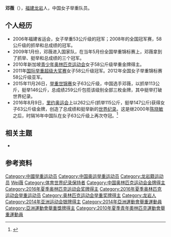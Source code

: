 {{MedalTableTop}}
{{MedalSport| 女子[[举重|举重]]}}
{{MedalCountry|{{CHN}}}}
{{MedalCompetition|[[奧林匹克運動會|奧林匹克運動會]]}}
{{MedalGold|[[2016年夏季奧林匹克運動會|2016年 里約]]|[[2016年夏季奧林匹克運動會舉重比賽|63公斤級]]}}
{{MedalCompetition|[[世界舉重錦標賽|世界舉重錦標賽]]}}
{{MedalGold|[[2010年世界舉重錦標賽|2010年 安塔利亞]]|58公斤級}}
{{MedalGold|[[2014年世界舉重錦標賽|2014年 阿拉木圖]]|63公斤級}}
{{MedalGold|[[2015年世界舉重錦標賽|2015年 休士頓]]|63公斤級}}
{{MedalGold|[[2018年世界舉重錦標賽|2018年 阿什哈巴德]]|64公斤級}}
{{MedalGold|[[2019年世界舉重錦標賽|2019年 芭達雅]]|64公斤級}}
{{MedalCompetition|[[亞洲運動會|亞洲運動會]]}}
{{MedalSilver|[[2014年亞洲運動會|2014年 仁川]]|[[2014年亞洲運動會舉重比賽|63公斤級]]}}
{{MedalCompetition|[[青年奧林匹克運動會|青年奧林匹克運動會]]}}
{{MedalGold|[[2010年夏季青年奧林匹克運動會|2010年 新加坡]]|[[2010年夏季青年奧林匹克運動會舉重比賽|58公斤級]]}}
{{MedalBottom}}
'''邓薇'''（{{bd|1993年|2月14日| |catIdx=Deng薇}}），[[福建|福建]][[龙岩市|龙岩]]人，中国女子举重队员。

==个人经历==
*2006年福建省运会，女子举重53公斤级的冠军；2008年的全国冠军赛，58公斤级的抓举和总成绩的冠军。
*2009年1月份，邓薇进入国家队，在当年5月份全国举重锦标赛上，邓薇拿到了抓举、挺举和总成绩的三个冠军。
*2010年新加坡[[青少年奥林匹克运动会|青少年奥林匹克运动会]]女子58公斤级举重金牌得主。
*2011年[[国际举重超级大奖赛|国际举重超级大奖赛]]女子58公斤级冠军。2012年全国女子举重锦标赛58公斤级亚军。
*2015年11月26日，[[举重世锦赛|举重世锦赛]]女子63公斤级，中国选手邓薇，以抓举113公斤，挺举146公斤，总成绩259公斤包揽该级别全部三枚金牌，其中挺举打破世界纪录。
*2016年8月9日，[[里约奥运会|里约奥运会]]上以262公斤(抓举115公斤，挺举147公斤)获得女子63公斤级金牌，创造了总成绩和挺举新的[[世界纪录|世界纪录]]。这是继2000年[[陈晓敏|陈晓敏]]之后，时隔16年中国队在女子63公斤级上再次夺冠。<ref >{{cite web |url=http://sports.dbw.cn/system/2016/08/10/057330515.shtml |language= |title=女举63公斤邓薇破两项世界纪录 夺中国第6金！ |publisher=新浪体育 |date=2016-08-10 |accessdate= |archive-date=2019-06-16 |archive-url=https://web.archive.org/web/20190616054656/https://sports.dbw.cn/system/2016/08/10/057330515.shtml |dead-url=no }}</ref>

==相关主题==
*

==参考资料==
{{reflist}}
{{2016 China Olympic Weightlifting Team}}
{{DEFAULTSORT:Deng邓薇}}
[[Category:中國举重运动员|Category:中國举重运动员]]
[[Category:中国奥运举重运动员|Category:中国奥运举重运动员]]
[[Category:龙岩籍运动员|Category:龙岩籍运动员]]
[[Category:邓姓|Wei薇]]
[[Category:体育世界纪录保持者|Category:体育世界纪录保持者]]
[[Category:中国奥林匹克运动会金牌得主|Category:中国奥林匹克运动会金牌得主]]
[[Category:2016年夏季奥林匹克运动会奖牌得主|Category:2016年夏季奥林匹克运动会奖牌得主]]
[[Category:2016年夏季奥林匹克运动会举重运动员|Category:2016年夏季奥林匹克运动会举重运动员]]
[[Category:奥林匹克运动会举重奖牌得主|Category:奥林匹克运动会举重奖牌得主]]
[[Category:龙岩人|Category:龙岩人]]
[[Category:2014年亚洲运动会银牌得主|Category:2014年亚洲运动会银牌得主]]
[[Category:2014年亞洲運動會舉重運動員|Category:2014年亞洲運動會舉重運動員]]
[[Category:亞洲運動會舉重獎牌得主|Category:亞洲運動會舉重獎牌得主]]
[[Category:2010年夏季青年奧林匹克運動會舉重運動員|Category:2010年夏季青年奧林匹克運動會舉重運動員]]